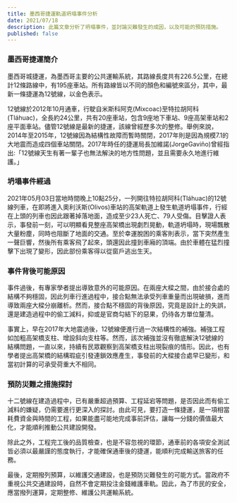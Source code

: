 ```yaml
---
title: 墨西哥捷運軌道坍塌事件分析
date: 2021/07/18
description: 此篇文章分析了坍塌事件，並討論災難發生的成因，以及可能的預防措施。
published: false
---
```


### 墨西哥捷運簡介

墨西哥城捷運，為墨西哥主要的公共運輸系統，其路線長度共有226.5公里，在總計12條路線中，有195座車站。所有路線皆以不同的顏色和編號來區分，其中，最新一條捷運為12號線，以金色表示。

12號線於2012年10月通車，行駛自米斯科阿克(Mixcoac)至特拉胡阿科(Tláhuac)，全長約24公里，共有20座車站，包含9座地下車站、9座高架車站和2座平面車站。儘管12號線是最新的捷運，該線曾經歷多次的整修。舉例來說，2014年至2015年，12號線因為結構性故障而暫時關閉，2017年則是因為規模7.1的大地震而造成四個車站關閉。2017年時任的捷運局長加維諾(JorgeGaviño)曾經指出:「12號線天生有著一輩子也無法解決的地方性問題，並且需要永久地進行維護。」

### 坍塌事件經過

2021年05月03日當地時間晚上10點25分，一列開往特拉胡阿科(Tláhuac)的12號線列車，在即將進入奧利沃斯(Olivos)車站的高架軌道上發生軌道坍塌事件，行經在上頭的列車也因此跟著掉落地面，造成至少23人死亡、79人受傷。目擊證人表示，事發前一刻，可以明顯看見整座高架橋出現劇烈晃動，軌道坍塌時，現場飄散大量粉塵，同時也阻斷了地面的交通。至於幸運脫困的乘客則表示，當下突然產生一聲巨響，然後所有乘客飛了起來，頭還因此撞到車廂的頂端。由於車體在猛烈撞擊下出現了變形，因此部份乘客得以從窗戶逃出生天。

### 事件背後可能原因

事件過後，有專家學者提出導致意外的可能原因。在兩座大樑之間，由於接合處的結構不夠穩固，因此列車行進過程中，接合點無法承受列車重量而出現破損，進而導致兩座大樑分崩離析。然而，接合點不穩固的背後原因，究竟是設計上的失誤，還是建造過程中的偷工減料，抑或是官商勾結下的惡果，仍待各方單位釐清。

事實上，早在2017年大地震過後，12號線便進行過一次結構性的補強。補強工程如加粗高架橋支柱、增設斜向支柱等。然而，該次補強並沒有徹底解決12號線的結構問題，一直以來，持續有民眾觀察到高架橋支柱出現裂痕的情形。因此，也有學者提出高架橋的結構瑕疵引發連鎖效應產生，事發前的大樑接合處早已變形，和當初計算的可承受荷重大不相同。

### 預防災難之措施探討

十二號線在建造過程中，已有嚴重超過預算、工程延宕等問題，是否因此而有偷工減料的嫌疑，仍需要進行更深入的探討。由此可見，要打造一條捷運，是一項相當耗費資金與時間的工程，如果能盡可能地完成事前評估，讓每一分錢的價值最大化，才能順利推動公共建設開發。

除此之外，工程完工後的品質檢查，也是不容忽視的環節，通車前的各項安全測試皆必須以最嚴謹的態度執行，才能確保通車後的捷運，能順利完成輸送旅客的任務。

最後，定期撥列預算，以維護交通建設，也是預防災難發生的可能方式。當政府不重視公共交通建設時，自然不會定期投注金錢維護車軌。因此，為了市民的安全，應當撥列運算，定期整修、維護公共運輸系統。